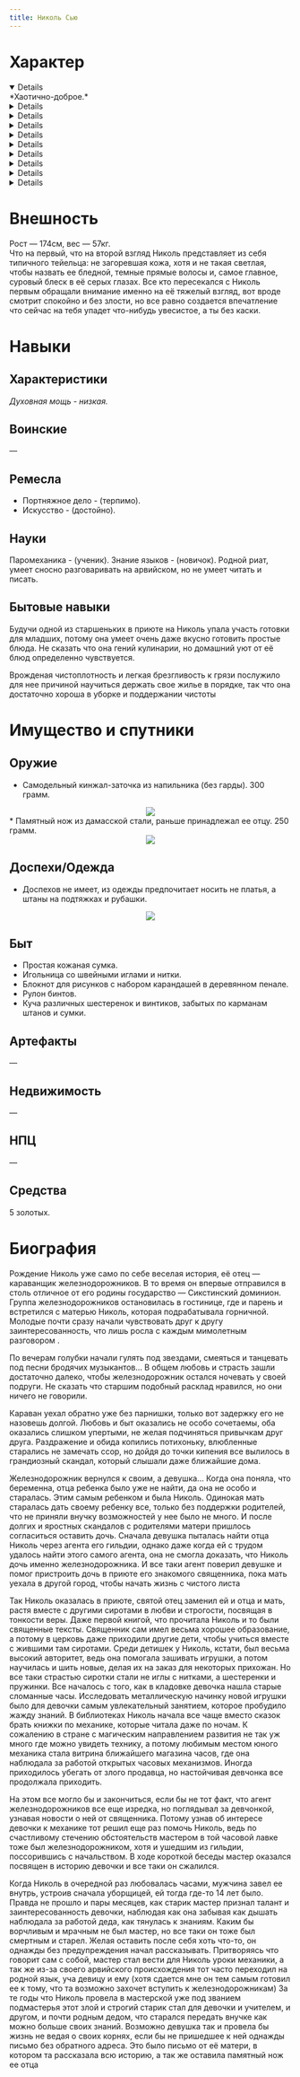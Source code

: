 ```yaml
---
title: Николь Сью
---
```


<CharacterCard data="heroes" name="Николь Сью" />

<NiheriaRuler/>

<Inventory name="Николь Сью"/>

# Характер
<Details open summary="Мировоззрение" >
    *Хаотично-доброе.*  
</Details>
<Details summary="Религия" >
    Старое троебожие в трактовке людей.
</Details>
<Details summary="Отношение к магии/технологиям, политические взгляды" >
    Из-за  того, что Николь росла в церковном приюте отношение к магии у нее несколько двоякое, с одной стороны девушка росла в религиозной обстановке, ей с малых лет говорили о том, что магия это ошибка, которая ни к чему хорошему не приведет, а с другой эта самая магия окружала Николь со всех сторон. В общем к магии она относится нейтрально-наплевательски. 

    А вот технологии это совершенно другой разговор. Технику Николь просто обожает, она всегда готова учиться чему-то новому, связанному с механикой, старинные устройства приводят ее в восторг, как и собственные достижения на механическом поприще

    Политика Николь совершенно до лампочки, лишь бы только это лично ее саму не касалось
</Details>
<Details summary="Сильные и слабые стороны" >
    Молодость и энергичность девушки можно смело причислять как к плюсам,  так и минусам Николь, ведь молодость идет под руку с неопытностью. И все таки это не мешает девушке исправлять данную проблему. 

    Николь любит учиться,  новый материал она впитывает словно губка, если ей что-то интересно, то она даже не пикнет в сторону учителя, лишь бы только тот рассказал тему поподробнее 

    Не смотря на слабость тела девица имеет ловкие пальцы и достаточную верткость, чтобы сбежать от проблем 
</Details>
<Details summary="Жизненная цель" >
    Цель у Николь достаточно простая, она желает остаться в истории, каким-то образом выделиться и получить признание своих талантов и навыков.
</Details>
<Details summary="Хобби" >
    Создание игрушек, разных побрякушек и украшений, обожает слушать музыку.
</Details>
<Details summary="Страхи" >
    Боится пчел и прочих жужжаще полосатых родственников этого насекомого.  

    Кроме того девушка боится призраков, шорохи в темноте неясные тени заставляют ее сердце биться чаще.  
</Details>
<Details summary="Неприязни" >
    Черви и личинки вызывают у Николь отвращение, агрессию без причины она к ним не испытывает, но в руки брать уж точно откажется, как и любую склизкую тварь или вещь.

    Так же неприязнь у девушки вызывают личности с различными зависимостями,  начиная алкоголем и заканчивая чем потяжелее. Отдельное местечко в списке ненавистных Николь личностей занимают насильники и убийцы.
</Details>
<Details summary="Табу" >
    Никогда и низачто Николь не прикоснется к каким либо наркотикам, всхлопотать зависимость для нее самый жуткий вариант развития событий, убегание от реальности это удел слабых, бесхребетных существ. 

    Убивать без какой либо причины девушка тоже низачто не будет, каждое убийство это тяжелый грех, а потому если можно обойтись без убийства,  лучше так и сделать 
</Details>
<Details summary="Вредные привычки" >
    При виде интересной вещицы девушка тут же тянется изучить механизм, рассмотреть со всех сторон, потрогать, повертеть, как будто сорока.
</Details>

<NiheriaRuler/>

# Внешность
Рост — 174см, вес — 57кг.  
Что на первый, что на второй взгляд Николь представляет из себя типичного тейельца: не загоревшая кожа, хотя и не такая светлая, чтобы назвать ее бледной, темные прямые волосы и, самое главное, суровый блеск в её серых глазах.  Все кто пересекался с Николь первым обращали внимание именно на её тяжелый взгляд, вот вроде смотрит спокойно и без злости, но все равно создается впечатление что сейчас на тебя упадет что-нибудь увесистое, а ты без каски. 

<NiheriaRuler/>

# Навыки
## Характеристики
*Духовная мощь - низкая.*

## Воинские
—

## Ремесла
* Портняжное дело - (терпимо).
* Искусство - (достойно).

## Науки
<BlockquoteBox text>
    Паромеханика - (ученик).
</BlockquoteBox>
<BlockquoteBox text>
    Знание языков - (новичок). Родной риат, умеет сносно разговаривать на арвийском, но не умеет читать и писать.
</BlockquoteBox>

## Бытовые навыки
Будучи одной из старшеньких в приюте на Николь упала участь готовки для младших, потому она умеет очень даже вкусно готовить простые блюда.  Не сказать что она гений кулинарии,  но домашний уют от её блюд определенно чувствуется. 

Врожденая чистоплотность и легкая брезгливость к грязи послужило для нее причиной научиться держать свое жилье в порядке, так что она достаточно хороша в уборке и поддержании чистоты 

<NiheriaRuler/>

# Имущество и спутники
## Оружие
* Самодельный кинжал-заточка из напильника (без гарды). 300 грамм.
<div style="display: flex; justify-content: center;"><img src="inv1.jpg" style="max-width: 450px;"/></div>
* Памятный нож из дамасской стали, раньше принадлежал ее отцу. 250 грамм.
<div style="display: flex; justify-content: center;"><img src="inv2.jpg" style="max-width: 450px;"/></div>

## Доспехи/Одежда
* Доспехов не имеет,  из одежды предпочитает носить не платья, а штаны на подтяжках и рубашки.
<div style="display: flex; justify-content: center;"><img src="inv3.jpg" style="max-width: 450px;"/></div>

## Быт
* Простая кожаная сумка.
* Игольница со швейными иглами и нитки.  
* Блокнот для рисунков с набором карандашей в деревянном пенале. 
* Рулон бинтов.
* Куча различных шестеренок и винтиков, забытых по карманам штанов и сумки.

## Артефакты
—

## Недвижимость
—

## НПЦ
—

## Средства
5 золотых.

<NiheriaRuler/>

# Биография
Рождение Николь уже само по себе веселая история, её отец — караванщик железнодорожников. В то время он впервые отправился в столь отличное от его родины государство — Сикстинский доминион. Группа железнодорожников остановилась в гостинице,  где и парень и встретился с матерью Николь,  которая подрабатывала горничной. Молодые почти сразу начали чувствовать друг к другу заинтересованность,  что лишь росла с каждым мимолетным разговором .

По вечерам голубки начали гулять под звездами,  смеяться и танцевать под песни бродячих музыкантов... В общем любовь и страсть зашли достаточно далеко,  чтобы железнодорожник остался ночевать у своей подруги. Не сказать что старшим подобный расклад нравился,  но они ничего не говорили. 

Караван уехал обратно уже без парнишки,  только вот задержку его не назовешь долгой. Любовь и быт оказались не особо сочетаемы, оба оказались слишком упертыми, не желая подчиняться привычкам друг друга. Раздражение и обида копились потихоньку, влюбленные старались не замечать ссор, но дойдя до точки кипения все вылилось в грандиозный скандал, который слышали даже ближайшие дома.  

Железнодорожник вернулся к своим,  а девушка... Когда она поняла,  что беременна, отца ребенка было уже не найти,  да она не особо и старалась. Этим самым ребенком и была Николь. Одинокая мать старалась дать своему ребенку все, только без поддержки родителей, что не приняли внучку возможностей у нее было не много. И после долгих и яростных скандалов с родителями матери пришлось согласиться оставить дочь. Сначала девушка пыталась найти отца Николь через агента его гильдии, однако даже когда ей с трудом удалось найти этого самого агента, она не смогла доказать, что Николь дочь именно железнодорожника. И все таки агент поверил девушке и помог пристроить дочь в приюте его знакомого священника, пока мать уехала в другой город, чтобы начать жизнь с чистого листа 

Так Николь оказалась в приюте, святой отец заменил ей и отца и мать, растя вместе с другими сиротами в любви и строгости, посвящая в тонкости веры. Даже первой книгой,  что прочитала Николь и то были священные тексты. Священник сам имел весьма хорошее образование,  а потому в церковь даже приходили другие дети,  чтобы учиться вместе с жившими там сиротами. Среди детишек у Николь, кстати, был весьма высокий авторитет,  ведь она помогала зашивать игрушки, а потом научилась и шить новые, делая их на заказ для некоторых прихожан. Но все таки страстью сиротки стали не иглы с нитками,  а шестеренки и пружинки. Все началось с того,  как в кладовке девочка нашла старые сломанные часы. Исследовать металлическую начинку новой игрушки было для девочки самым увлекательный занятием, которое пробудило жажду знаний. В библиотеках Николь начала все чаще вместо сказок брать книжки по механике,  которые читала даже по ночам. К сожалению в стране с магическим направлением развития не так уж много где можно увидеть технику, а потому любимым местом юного механика стала витрина ближайшего магазина часов,  где она наблюдала за работой открытых часовых механизмов. Иногда приходилось убегать от злого продавца, но настойчивая девчонка все продолжала приходить. 

На этом все могло бы и закончиться,  если бы не тот факт,  что агент железнодорожников все еще изредка,  но поглядывал за девчонкой, узнавая новости о ней от священника. Потому узнав об интересе девочки к механике тот решил еще раз помочь Николь, ведь по счастливому стечению обстоятельств мастером в той часовой лавке тоже был железнодорожником,  хотя и ушедшим из гильдии,  поссорившись с начальством. В ходе короткой беседы мастер оказался посвящен в историю девочки и все таки он сжалился. 

Когда Николь в очередной раз любовалась часами, мужчина завел ее внутрь, устроив сначала уборщицей, ей тогда где-то 14 лет было. Правда не прошло и пары месяцев,  как старик мастер признал талант и заинтересованность девочки, наблюдая как она забывая как дышать наблюдала за работой деда, как тянулась к знаниям. Каким бы ворчливым и мрачным не был мастер, но все таки он тоже был смертным и старел.  Желая оставить после себя хоть что-то,  он однажды без предупреждения начал рассказывать. Притворяясь что говорит сам с собой,  мастер стал вести для Николь уроки механики, а так же из-за своего арвийского происхождения тот часто переходил на родной язык, уча девицу и ему (хотя сдается мне он тем самым готовил ее к тому,  что та возможно захочет вступить к железнодорожникам)  За те годы что Николь провела в мастерской уже под званием подмастерья этот злой и строгий старик стал для девочки и учителем, и другом,  и почти родным дедом, что старался передать внучке как можно больше своих знаний. Возможно девушка так и провела бы жизнь не ведая о своих корнях, если бы не пришедшее к ней однажды письмо без обратного адреса. Это было письмо от её матери,  в котором та рассказала всю историю, а так же оставила памятный нож ее отца